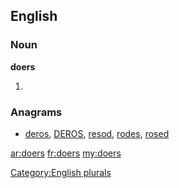 ==English==

===Noun===
'''doers'''

# {{plural of|[[doer]]}}

===Anagrams===
* {{alphagram|deors}} [[deros#English|deros]], [[DEROS#English|DEROS]], [[resod#English|resod]], [[rodes#English|rodes]], [[rosed#English|rosed]]
[[Category:English plurals]]

[[ar:doers]]
[[fr:doers]]
[[my:doers]]